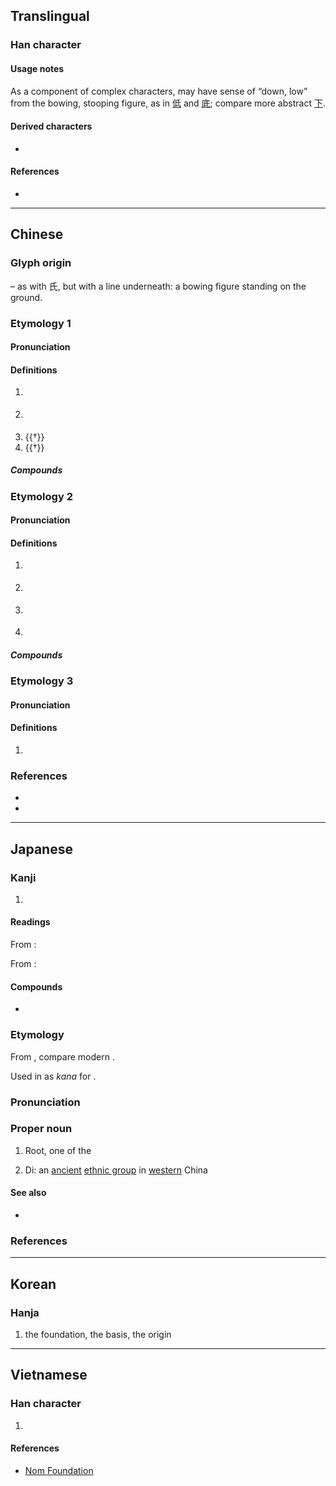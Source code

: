 {{character info}}
==Translingual==

===Han character===
{{Han char|rn=83|rad=氏|as=01|sn=5|four=72740|canj=HPM,HVPI|ids=⿱氏丶(G),⿱氏一(HTJK)}}

====Usage notes====
As a component of complex characters, may have sense of “down, low” from the bowing, stooping figure, as in [[低]] and [[底]]; compare more abstract [[下]].

====Derived characters====
* {{l|mul|[[低]], [[厎]], [[底]], [[抵]], [[邸]], [[骶]]}}

====References====
* {{Han ref|kx=0597.190|dkj=17027|dj=0988.310|hdz=32130.020|uh=6C10|ud=27664|bh=A5C2|bd=42434}}

----

==Chinese==
{{zh-forms}}
{{zh-wp|zh:氐|en:Di (Five Barbarians)}}
{{zh-wp|zh:氐宿|en:Root (Chinese constellation)}}

===Glyph origin===
{{Han etym}}
{{Han compound|氏|t1=(bowing figure)|一|ls=p}} – as with 氏, but with a line underneath: a bowing figure standing on the ground.

===Etymology 1===

====Pronunciation====
{{zh-pron
|m=dī
|c=dai1
|mn=tí/te
|mn-t=di1
|mc=2
|oc=1
|cat=n,v
}}

====Definitions====
{{zh-hanzi}}

# {{w|Di (Five Barbarians)|Di}} {{gloss|[[ethnic group]]}}
# {{lb|zh|astronomy}} {{w|Root (Chinese constellation)|Root}} {{gloss|Chinese [[constellation]]}}
# {{†}} {{zh-original|低|to [[lower]]; to [[bow]]}}
# {{†}} {{zh-original|低|[[cheap]]; [[inexpensive]]}}

=====Compounds=====
{{zh-der|氐宿|氐族|氐羌|氐士貉}}

===Etymology 2===

====Pronunciation====
{{zh-pron
|m=dǐ
|c=dai2
|mn=té
|mn-t=di2
|mc=
|oc=2
|cat=n,v
}}

====Definitions====
{{zh-hanzi}}

# {{lb|zh|literary}} {{zh-original|柢|[[root]] of a [[tree]]}}
# {{lb|zh|literary}} {{zh-original|柢|[[basis]]; [[fundamental]]}}
# {{lb|zh|literary}} {{zh-original|抵|to [[reach]]; to [[arrive]]}}
# {{lb|zh|literary}} {{zh-original|抵|to [[match]]; to be [[equal]] to}}

=====Compounds=====
{{zh-der|根氐}}

===Etymology 3===

====Pronunciation====
{{zh-pron
|m=zhī
|mc=1
|cat=
}}

====Definitions====
{{zh-hanzi}}

# {{zh-only|氐池|an ancient [[county]]}}

===References===
* {{R:twedu|A02110}}
* {{R:yue:Hanzi}}

----

==Japanese==

===Kanji===
{{ja-kanji|grade=|rs=氏01}}

# {{w|Di (Five Barbarians)|Di}} {{gl|[[ancient]] [[ethnic group]] in [[west]]ern China}}

====Readings====
{{rfv-pron|ja}}

From {{der|ja|ltc|sort=てい|-}} {{ltc-l|氐|id=1|Di; {{w|Root (Chinese constellation)|Root}} [[mansion]]}}:
{{ja-readings
|goon=だい
|kanon=たい, てい
}}

From {{der|ja|ltc|-}} {{ltc-l|氐|tr=*ʈiɪ|[[basis]], [[fundamental]]}}:
{{ja-readings
|goon=じ<ぢ
|kanon=ち
|kun=ふもと-
}}

====Compounds====
* {{ja-r|氐宿|^ともぼし}}

===Etymology===
<div style="float:right;">
{{wp|lang=ja|テイ宿}}
{{wp|Root (Chinese constellation)}}
{{wp|lang=ja|テイ (民族)}}
{{wp|Di (Five Barbarians)}}
</div>
{{ja-kanjitab|てい|yomi=o}}

From {{der|ja|ltc|sort=てい|-}} {{ltc-l|氐|id=1}}, compare modern {{cog|cmn|氐|tr=dī}}.

Used in {{w|Old Japanese}} as {{m|ja|借音|tr=shakuon}} ''kana'' for {{IPAfont|⟨te⟩}}.

===Pronunciation===
{{ja-pron|y=ko|てい|acc=1|acc_ref=DJR}}

===Proper noun===
{{ja-pos|proper|てい}}

# {{lb|ja|Chinese astronomy}} Root, one of the {{w|Twenty-Eight Mansions}}
#: {{syn|ja|氐宿|tr=Teishū, Tei-shuku|とも星|tr2=Tomoboshi}}
# {{lb|ja|historical}} Di: an [[ancient]] [[ethnic group]] in [[west]]ern China
#: {{hyper|ja|五胡|tr=Goko}}

====See also====
* {{ja-r|てんびん座|^てんびん-ざ|[[Libra]]}}

===References===
<references/>

----

==Korean==

===Hanja===
{{ko-hanja|hangeul=저|eumhun=|rv=jeo|mr=chŏ|y=ce}}

# the foundation, the basis, the origin

----

==Vietnamese==

===Han character===
{{vi-hantu|[[đê]]|rs=氏01}}

# {{rfdef|vi|sort=氏01}}

====References====
* [http://nomfoundation.org/common/nom_details.php?codepoint=6c10 Nom Foundation]